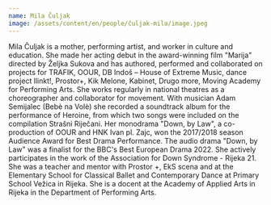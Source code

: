 ```yaml
---
name: Mila Čuljak
image: /assets/content/en/people/čuljak-mila/image.jpeg
---
```

Mila Čuljak is a mother, performing artist, and worker in culture and education. She made her acting debut in the award-winning film "Marija" directed by Željka Sukova and has authored, performed and collaborated on projects for TRAFIK, OOUR, DB Indoš – House of Extreme Music, dance project llinkt!, Prostor+, Kik Melone, Kabinet, Drugo more, Moving Academy for Performing Arts. She works regularly in national theatres as a choreographer and collaborator for movement. With musician Adam Semijalec (Bebè na Volè) she recorded a soundtrack album for the performance of Heroine, from which two songs were included on the compilation Strašni Riječani. Her monodrama "Down, by Law", a co-production of OOUR and HNK Ivan pl. Zajc, won the 2017/2018 season Audience Award for Best Drama Performance. The audio drama "Down, by Law" was a finalist for the BBC's Best European Drama 2022. She actively participates in the work of the Association for Down Syndrome - Rijeka 21. She was a teacher and mentor with Prostor +, EkS scena and at the Elementary School for Classical Ballet and Contemporary Dance at Primary School Vežica in Rijeka. She is a docent at the Academy of Applied Arts in Rijeka in the Department of Performing Arts.
